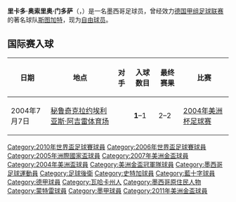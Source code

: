 {{noteTA
|T=zh-hans:里卡多·奥索里奥;zh-hk:列卡度·奧索尼奧;zh-tw:里卡多·歐索里歐;
|1=zh-hans:里卡多·奥索里奥;zh-hk:列卡度·奧索尼奧;zh-tw:里卡多·歐索里歐;
|2=zh-hans:斯图加特足球俱乐部;zh-hk:史特加足球會;zh-tw:斯圖加特足球俱樂部;
}}
{{Infobox football biography 2
| playername          = 里卡多·奥索里奥<br />Ricardo Osorio 
| image               = [[File:Ricardo_Osorio.jpg|200px]]
| fullname            = Ricardo Osorio Mendoza
| dateofbirth         = {{birth date and age|1980|3|30|df=y}}
| cityofbirth         = [[瓦华潘|瓦华潘]]
| countryofbirth      = {{MEX}}
| height              = {{height|m=1.73}}
| currentclub         = [[蒙特雷足球俱乐部|蒙特雷足球俱乐部]]
| position            = [[后卫_(足球)|后卫]]
| clubnumber          = 
| years1              = 2000–01
| years2              = 2001–06
| years3              = 2006–10
| years4              = 2010–
| clubs1              = [[Cruz_Azul_Hidalgo|Cruz Azul Hidalgo]]
| clubs2              = [[蓝十字足球俱乐部|蓝十字]]
| clubs3              = [[斯图加特足球俱乐部|斯图加特]]
| clubs4              = [[蒙特雷足球俱乐部|蒙特雷足球俱乐部]]
| caps1               = 25
| caps2               = 118
| caps3               = 73
| caps4               =
| goals1              = 0
| goals2              = 0
| goals3              = 1
| goals4              =
| nationalyears1      = 2003–
| nationalteam1       = [[墨西哥国家足球队|墨西哥]]
| nationalcaps1       = 77
| nationalgoals1      = 1
| medaltemplates      = 
| pcupdate            = 2010年5月16日
| ntupdate            = 2010年6月11日
}}

'''里卡多·奥索里奥·门多萨'''（{{lang-es|'''Ricardo Osorio Mendoza'''}}，{{bd|1980年|3月30日|catIdx=Osorio}}）是一名墨西哥足球员，曾经效力[[德国甲组足球联赛|德国甲组足球联赛]]的著名球队[[斯图加特足球俱乐部|斯图加特]]，现为[[自由球员|自由球员]]。
== 国际赛入球 ==
{|class="wikitable"
! 日期 !! 地点 !! 对手 !! 入球数目 !! 最终赛果 !! 比赛
|-
|2004年7月7日 ||[[秘鲁|秘鲁]][[奇克拉约|奇克拉约]][[埃利亚斯·阿吉雷体育场|埃利亚斯·阿吉雷体育场]]|| {{fb|URU}} || '''1'''–1 || 2–2 || [[2004年美洲杯足球赛|2004年美洲杯足球赛]]
|}

{{2006年世界盃足球賽墨西哥參賽名單}}
{{2010年世界杯足球赛墨西哥参赛名单}}

{{DEFAULTSORT:Osorio, Ricardo}}
[[Category:2010年世界盃足球賽球員|Category:2010年世界盃足球賽球員]]
[[Category:2006年世界盃足球賽球員|Category:2006年世界盃足球賽球員]]
[[Category:2005年洲際國家盃球員|Category:2005年洲際國家盃球員]]
[[Category:2007年美洲金盃球員|Category:2007年美洲金盃球員]]
[[Category:2004年美洲盃球員|Category:2004年美洲盃球員]]
[[Category:美洲金盃冠軍隊球員|Category:美洲金盃冠軍隊球員]]
[[Category:墨西哥足球運動員|Category:墨西哥足球運動員]]
[[Category:足球後衛|Category:足球後衛]]
[[Category:史特加球員|Category:史特加球員]]
[[Category:藍十字球員|Category:藍十字球員]]
[[Category:德甲球員|Category:德甲球員]]
[[Category:瓦哈卡州人|Category:瓦哈卡州人]]
[[Category:墨西哥原住民人物|Category:墨西哥原住民人物]]
[[Category:蒙特雷球員|Category:蒙特雷球員]]
[[Category:墨甲球員|Category:墨甲球員]]
[[Category:2011年美洲金盃球員|Category:2011年美洲金盃球員]]